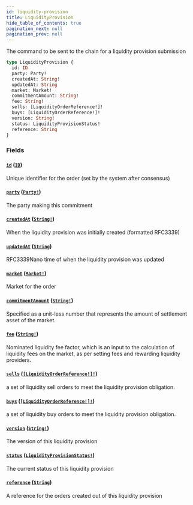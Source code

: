 ```yaml
---
id: liquidity-provision
title: LiquidityProvision
hide_table_of_contents: true
pagination_next: null
pagination_prev: null
---
```



The command to be sent to the chain for a liquidity provision submission

```graphql
type LiquidityProvision {
  id: ID
  party: Party!
  createdAt: String!
  updatedAt: String
  market: Market!
  commitmentAmount: String!
  fee: String!
  sells: [LiquidityOrderReference!]!
  buys: [LiquidityOrderReference!]!
  version: String!
  status: LiquidityProvisionStatus!
  reference: String
}
```


### Fields

#### [`id`](#) ([`ID`](/docs/testnet/graphql/scalars/id))

Unique identifier for the order (set by the system after consensus)


#### [`party`](#) ([`Party!`](/docs/testnet/graphql/objects/party))

The party making this commitment


#### [`createdAt`](#) ([`String!`](/docs/testnet/graphql/scalars/string))

When the liquidity provision was initially created (formatted RFC3339)


#### [`updatedAt`](#) ([`String`](/docs/testnet/graphql/scalars/string))

RFC3339Nano time of when the liquidity provision was updated


#### [`market`](#) ([`Market!`](/docs/testnet/graphql/objects/market))

Market for the order


#### [`commitmentAmount`](#) ([`String!`](/docs/testnet/graphql/scalars/string))

Specified as a unit-less number that represents the amount of settlement asset of the market.


#### [`fee`](#) ([`String!`](/docs/testnet/graphql/scalars/string))

Nominated liquidity fee factor, which is an input to the calculation of liquidity fees on the market, as per setting fees and rewarding liquidity providers.


#### [`sells`](#) ([`[LiquidityOrderReference!]!`](/docs/testnet/graphql/objects/liquidity-order-reference))

a set of liquidity sell orders to meet the liquidity provision obligation.


#### [`buys`](#) ([`[LiquidityOrderReference!]!`](/docs/testnet/graphql/objects/liquidity-order-reference))

a set of liquidity buy orders to meet the liquidity provision obligation.


#### [`version`](#) ([`String!`](/docs/testnet/graphql/scalars/string))

The version of this liquidity provision


#### [`status`](#) ([`LiquidityProvisionStatus!`](/docs/testnet/graphql/enums/liquidity-provision-status))

The current status of this liquidity provision


#### [`reference`](#) ([`String`](/docs/testnet/graphql/scalars/string))

A reference for the orders created out of this liquidity provision




